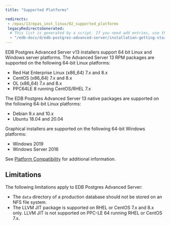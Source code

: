 ```yaml
---
title: "Supported Platforms"

redirects:
 - /epas/13/epas_inst_linux/02_supported_platforms
 legacyRedirectsGenerated:
  # This list is generated by a script. If you need add entries, use the `legacyRedirects` key.
  - "/edb-docs/d/edb-postgres-advanced-server/installation-getting-started/installation-guide-for-linux/13/EDB_Postgres_Advanced_Server_Installation_Guide_Linux.1.04.html"
---
```


EDB Postgres Advanced Server v13 installers support 64 bit Linux and Windows server platforms. The Advanced Server 13 RPM packages are supported on the following 64-bit Linux platforms:

- Red Hat Enterprise Linux (x86_64) 7.x and 8.x
- CentOS (x86_64) 7.x and 8.x
- OL (x86_64) 7.x and 8.x
- PPC64LE 8 running CentOS/RHEL 7.x

The EDB Postgres Advanced Server 13 native packages are supported on the following 64-bit Linux platforms:

- Debian 9.x and 10.x
- Ubuntu 18.04 and 20.04

Graphical installers are supported on the following 64-bit Windows platforms:

- Windows 2019
- Windows Server 2016

See [Platform Compatibility](https://www.enterprisedb.com/platform-compatibility) for additional information.


## Limitations

The following limitations apply to EDB Postgres Advanced Server:

-   The `data` directory of a production database should not be stored on an NFS file system.
-   The LLVM JIT package is supported on RHEL or CentOS 7.x and 8.x only. LLVM JIT is not supported on PPC-LE 64 running RHEL or CentOS 7.x.
